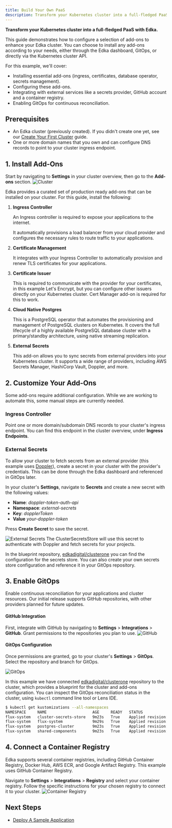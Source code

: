 ```yaml
---
title: Build Your Own PaaS
description: Transform your Kubernetes cluster into a full-fledged PaaS with Edka
---
```


**Transform your Kubernetes cluster into a full-fledged PaaS with Edka.**

This guide demonstrates how to configure a selection of add-ons to enhance your Edka cluster. You can choose to install any add-ons according to your needs, either through the Edka dashboard, GitOps, or directly via the Kubernetes cluster API.

For this example, we'll cover:
- Installing essential add-ons (ingress, certificates, database operator, secrets management).
- Configuring these add-ons.
- Integrating with external services like a secrets provider, GitHub account and a container registry.
- Enabling GitOps for continuous reconciliation.

## Prerequisites

- An Edka cluster (previously created). If you didn't create one yet, see our [Create Your First Cluster](/get-started/create-a-cluster/) guide.
- One or more domain names that you own and can configure DNS records to point to your cluster ingress endpoint.

## 1. Install Add-Ons
Start by navigating to **Settings** in your cluster overview, then go to the **Add-ons** section.
![Cluster](https://assets.edka.io/ek_addons.webp)

Edka provides a curated set of production ready add-ons that can be installed on your cluster. For this guide, install the following:
<Steps>
   <ol>
      <li>
         <strong>Ingress Controller</strong>
         <p>An Ingress controller is required to expose your applications to the internet.</p>
         <p>It automatically provisions a load balancer from your cloud provider and configures the necessary rules to route traffic to your applications.</p>
      </li>
      <li>
         <strong>Certificate Management</strong>
         <p>It integrates with your Ingress Controller to automatically provision and renew TLS certificates for your applications.</p>
      </li>
      <li>
         <strong>Certificate Issuer</strong>
         <p>This is required to communicate with the provider for your certificates, in this example Let's Encrypt, but you can configure other issuers directly on your Kubernetes cluster. Cert Manager add-on is required for this to work.</p>
      </li>
      <li>
         <strong>Cloud Native Postgres</strong>
         <p>This is a PostgreSQL operator that automates the provisioning and management of PostgreSQL clusters on Kubernetes. It covers the full lifecycle of a highly available PostgreSQL database cluster with a primary/standby architecture, using native streaming replication.</p>
      </li>
      <li>
         <strong>External Secrets</strong>
         <p>This add-on allows you to sync secrets from external providers into your Kubernetes cluster. It supports a wide range of providers, including AWS Secrets Manager, HashiCorp Vault, Doppler, and more.</p>
      </li>
   </ol>
</Steps>


## 2. Customize Your Add-Ons
Some add-ons require additional configuration. While we are working to automate this, some manual steps are currently needed.

### Ingress Controller
Point one or more domain/subdomain DNS records to your cluster's ingress endpoint. You can find this endpoint in the cluster overview, under **Ingress Endpoints**.

### External Secrets
To allow your cluster to fetch secrets from an external provider (this example uses [Doppler](https://www.doppler.com/)), create a secret in your cluster with the provider's credentials. This can be done through the Edka dashboard and referenced in GitOps later.

In your cluster's **Settings**, navigate to **Secrets** and create a new secret with the following values:

- **Name**: *doppler-token-auth-api*
- **Namespace**: *external-secrets*
- **Key**: *dopplerToken*
- **Value** *your-doppler-token*

Press **Create Secret** to save the secret.

![External Secrets](https://assets.edka.io/ek_secret_store.webp)
The ClusterSecretsStore will use this secret to authenticate with Doppler and fetch secrets for your projects.

In the blueprint repository, [edkadigital/clusterone](https://github.com/edkadigital/clusterone/blob/main/clusters/resources/clusterone/secrets/cluster-secrets-store.yaml) you can find the configuration for the secrets store. You can also create your own secrets store configuration and reference it in your GitOps repository.

## 3. Enable GitOps
Enable continuous reconciliation for your applications and cluster resources. Our initial release supports GitHub repositories, with other providers planned for future updates.

#### GitHub Integration
First, integrate with GitHub by navigating to **Settings** > **Integrations** > **GitHub**. Grant permissions to the repositories you plan to use.
![GitHub](https://assets.edka.io/ek_github.webp)
#### GitOps Configuration
Once permissions are granted, go to your cluster's **Settings** > **GitOps**. Select the repository and branch for GitOps.

![GitOps](https://assets.edka.io/ek_gitops.webp)

In this example we have connected [edkadigital/clusterone](https://github.com/edkadigital/clusterone) repository to the cluster, which provides a blueprint for the cluster and add-ons configuration. You can inspect the GitOps reconciliation status in the cluster, using `kubectl` command line tool or Lens IDE.

```bash
$ kubectl get kustomizations --all-namespaces
NAMESPACE     NAME                    AGE     READY   STATUS
flux-system   cluster-secrets-store   9m23s   True    Applied revision: refs/heads/main@sha1:c97b810d9d8d0ffc5f70c80a23fe252e7bf13bc7
flux-system   flux-system             9m29s   True    Applied revision: refs/heads/main@sha1:c97b810d9d8d0ffc5f70c80a23fe252e7bf13bc7
flux-system   postgres-cluster        9m23s   True    Applied revision: refs/heads/main@sha1:c97b810d9d8d0ffc5f70c80a23fe252e7bf13bc7
flux-system   shared-components       9m23s   True    Applied revision: refs/heads/main@sha1:c97b810d9d8d0ffc5f70c80a23fe252e7bf13bc7
```

## 4. Connect a Container Registry
Edka supports several container registries, including GitHub Container Registry, Docker Hub, AWS ECR, and Google Artifact Registry. This example uses GitHub Container Registry.

Navigate to **Settings** > **Integrations** > **Registry** and select your container registry. Follow the specific instructions for your chosen registry to connect it to your cluster.
![Container Registry](https://assets.edka.io/ek_registry_mk1.webp)

## Next Steps
- [Deploy A Sample Application](/get-started/deploy-a-sample-app/)